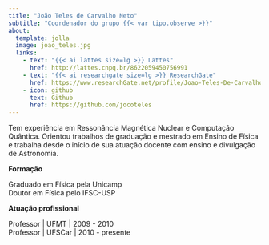 ```yaml
---
title: "João Teles de Carvalho Neto"
subtitle: "Coordenador do grupo {{< var tipo.observe >}}"
about:
  template: jolla
  image: joao_teles.jpg
  links:
    - text: "{{< ai lattes size=lg >}} Lattes"
      href: http://lattes.cnpq.br/8622059450756991
    - text: "{{< ai researchgate size=lg >}} ResearchGate"
      href: https://www.researchGate.net/profile/Joao-Teles-De-Carvalho-Neto
    - icon: github
      text: Github
      href: https://github.com/jocoteles
---
```


Tem experiência em Ressonância Magnética Nuclear e Computação Quântica. Orientou trabalhos de graduação e mestrado em Ensino de Física e trabalha desde o início de sua atuação docente com ensino e divulgação de Astronomia.

**Formação**

Graduado em Física pela Unicamp  
Doutor em Física pelo IFSC-USP

**Atuação profissional**

Professor | UFMT | 2009 - 2010  
Professor | UFSCar | 2010 - presente
